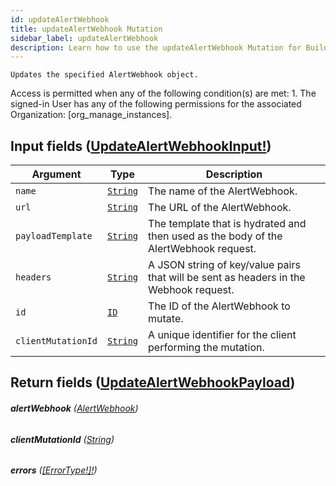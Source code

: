 ```yaml
---
id: updateAlertWebhook
title: updateAlertWebhook Mutation
sidebar_label: updateAlertWebhook
description: Learn how to use the updateAlertWebhook Mutation for Builder's API.
---
```


    Updates the specified AlertWebhook object.

Access is permitted when any of the following condition(s) are met: 1. The signed-in User has any of the following permissions for the associated Organization: [org_manage_instances].

## Input fields ([UpdateAlertWebhookInput!](/self-managed/composer/builder/api/schema/input_object/UpdateAlertWebhookInput.mdx))

| Argument           | Type                                     | Description                                                                           |
| ------------------ | ---------------------------------------- | ------------------------------------------------------------------------------------- |
| `name`             | [`String`](/self-managed/composer/builder/api/schema/scalar/String.mdx) | The name of the AlertWebhook.                                                         |
| `url`              | [`String`](/self-managed/composer/builder/api/schema/scalar/String.mdx) | The URL of the AlertWebhook.                                                          |
| `payloadTemplate`  | [`String`](/self-managed/composer/builder/api/schema/scalar/String.mdx) | The template that is hydrated and then used as the body of the AlertWebhook request.  |
| `headers`          | [`String`](/self-managed/composer/builder/api/schema/scalar/String.mdx) | A JSON string of key/value pairs that will be sent as headers in the Webhook request. |
| `id`               | [`ID`](/self-managed/composer/builder/api/schema/scalar/ID.mdx)         | The ID of the AlertWebhook to mutate.                                                 |
| `clientMutationId` | [`String`](/self-managed/composer/builder/api/schema/scalar/String.mdx) | A unique identifier for the client performing the mutation.                           |

## Return fields ([UpdateAlertWebhookPayload](/self-managed/composer/builder/api/schema/object/UpdateAlertWebhookPayload.mdx))

###### <b>alertWebhook</b> ([AlertWebhook](/self-managed/composer/builder/api/schema/object/AlertWebhook.mdx))

###### <b>clientMutationId</b> ([String](/self-managed/composer/builder/api/schema/scalar/String.mdx))

###### <b>errors</b> ([[ErrorType!]!](/self-managed/composer/builder/api/schema/object/ErrorType.mdx))
